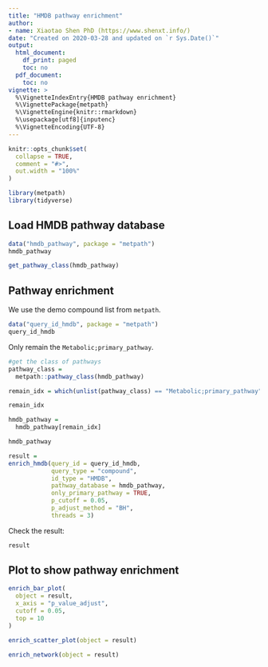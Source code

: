 ```yaml
---
title: "HMDB pathway enrichment"
author:
- name: Xiaotao Shen PhD (https://www.shenxt.info/)
date: "Created on 2020-03-28 and updated on `r Sys.Date()`"
output:
  html_document:
    df_print: paged
    toc: no
  pdf_document:
    toc: no
vignette: >
  %\VignetteIndexEntry{HMDB pathway enrichment}
  %\VignettePackage{metpath}
  %\VignetteEngine{knitr::rmarkdown}
  %\usepackage[utf8]{inputenc}
  %\VignetteEncoding{UTF-8}
---
```


```r
knitr::opts_chunk$set(
  collapse = TRUE,
  comment = "#>",
  out.width = "100%"
)
```


```r
library(metpath)
library(tidyverse)
```

## **Load HMDB pathway database**

```r
data("hmdb_pathway", package = "metpath")
hmdb_pathway
```
```r
get_pathway_class(hmdb_pathway)
```

## **Pathway enrichment**

We use the demo compound list from `metpath`.

```r
data("query_id_hmdb", package = "metpath")
query_id_hmdb
```


Only remain the `Metabolic;primary_pathway`.

```r
#get the class of pathways
pathway_class = 
  metpath::pathway_class(hmdb_pathway) 

remain_idx = which(unlist(pathway_class) == "Metabolic;primary_pathway")

remain_idx

hmdb_pathway = 
  hmdb_pathway[remain_idx]

hmdb_pathway
```


```r
result = 
enrich_hmdb(query_id = query_id_hmdb, 
            query_type = "compound", 
            id_type = "HMDB",
            pathway_database = hmdb_pathway,
            only_primary_pathway = TRUE,
            p_cutoff = 0.05, 
            p_adjust_method = "BH", 
            threads = 3)
```

Check the result:

```r
result
```


## **Plot to show pathway enrichment**

```r
enrich_bar_plot(
  object = result,
  x_axis = "p_value_adjust",
  cutoff = 0.05,
  top = 10
)
```

```r
enrich_scatter_plot(object = result)
```

```r
enrich_network(object = result)
```



